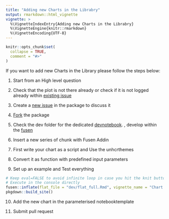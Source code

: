 ```yaml
---
title: "Adding new Charts in the Librabry"
output: rmarkdown::html_vignette
vignette: >
  %\VignetteIndexEntry{Adding new Charts in the Librabry}
  %\VignetteEngine{knitr::rmarkdown}
  %\VignetteEncoding{UTF-8}
---
```


```r
knitr::opts_chunk$set(
  collapse = TRUE,
  comment = "#>"
)
```


If you want to add  new Charts in the Library please follow the steps below:  

 1. Start from an High level question

 2. Check that the plot is not there already or check if it is not logged already within [existing issue](https://github.com/Edouard-Legoupil/unhcrdatapackage/issues)

 3.  Create a [new issue](https://github.com/Edouard-Legoupil/unhcrdatapackage/issues/new) in the package to discuss it 

 4. [Fork](https://github.com/Edouard-Legoupil/unhcrdatapackage) the package

 5. Check the dev folder for the dedicated [devnotebook](https://github.com/Edouard-Legoupil/unhcrdatapackage/blob/master/dev/flat_full.Rmd). , develop within the [fusen](https://thinkr-open.github.io/fusen/index.html) 

 6.  Insert a new series of chunk with Fusen Addin

 7. First write your chart as a script and Use the unhcrthemes

 8. Convert it as function with predefined input parameters

 9. Set up an example and  Test everything
 
```r
# Keep eval=FALSE to avoid infinite loop in case you hit the knit button
# Execute in the console directly
fusen::inflate(flat_file = "dev/flat_full.Rmd", vignette_name = "Chart Library")
pkgdown::build_site()
```
 

 10.  Add the new chart in the parameterised notebooktemplate 

 11. Submit pull request



